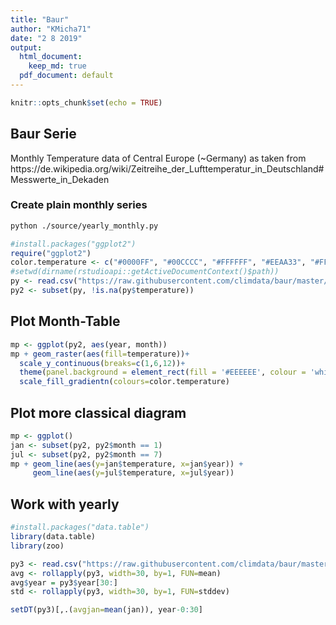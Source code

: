 ```yaml
---
title: "Baur"
author: "KMicha71"
date: "2 8 2019"
output:
  html_document: 
    keep_md: true
  pdf_document: default
---
```


```r
knitr::opts_chunk$set(echo = TRUE)
```

## Baur Serie


Monthly Temperature data of Central Europe (~Germany) as taken from
https://de.wikipedia.org/wiki/Zeitreihe_der_Lufttemperatur_in_Deutschland#Messwerte_in_Dekaden

### Create plain monthly series

```sh
python ./source/yearly_monthly.py
```

```r
#install.packages("ggplot2")
require("ggplot2")
color.temperature <- c("#0000FF", "#00CCCC", "#FFFFFF", "#EEAA33", "#FF5555")
#setwd(dirname(rstudioapi::getActiveDocumentContext()$path))
py <- read.csv("https://raw.githubusercontent.com/climdata/baur/master/csv/baur_monthly.csv", sep=";")
py2 <- subset(py, !is.na(py$temperature))
```

## Plot Month-Table

```r
mp <- ggplot(py2, aes(year, month))
mp + geom_raster(aes(fill=temperature))+
  scale_y_continuous(breaks=c(1,6,12))+
  theme(panel.background = element_rect(fill = '#EEEEEE', colour = 'white'), legend.position="right", text=element_text(size=14))+
  scale_fill_gradientn(colours=color.temperature)
```

## Plot more classical diagram

```r
mp <- ggplot()
jan <- subset(py2, py2$month == 1)
jul <- subset(py2, py2$month == 7)
mp + geom_line(aes(y=jan$temperature, x=jan$year)) + 
     geom_line(aes(y=jul$temperature, x=jul$year))
```

## Work with yearly

```r
#install.packages("data.table")
library(data.table)
library(zoo)

py3 <- read.csv("https://raw.githubusercontent.com/climdata/baur/master/csv/baur_yearly.csv", sep=";")
avg <- rollapply(py3, width=30, by=1, FUN=mean)
avg$year = py3$year[30:]
std <- rollapply(py3, width=30, by=1, FUN=stddev)

setDT(py3)[,.(avgjan=mean(jan)), year-0:30]
```